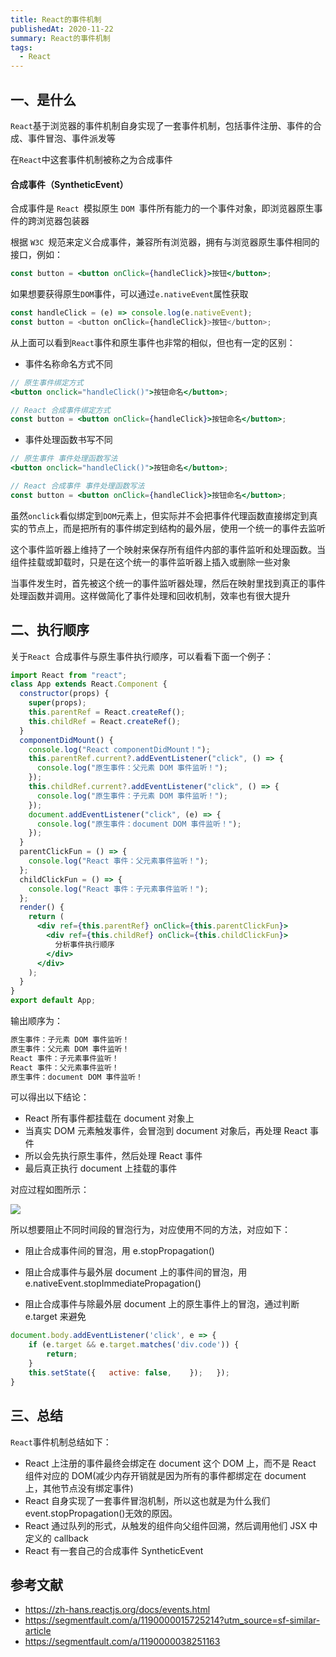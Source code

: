 ```yaml
---
title: React的事件机制
publishedAt: 2020-11-22
summary: React的事件机制
tags:
  - React
---
```


## 一、是什么

`React`基于浏览器的事件机制自身实现了一套事件机制，包括事件注册、事件的合成、事件冒泡、事件派发等

在`React`中这套事件机制被称之为合成事件

#### 合成事件（SyntheticEvent）

合成事件是 `React `模拟原生 `DOM `事件所有能力的一个事件对象，即浏览器原生事件的跨浏览器包装器

根据 `W3C `规范来定义合成事件，兼容所有浏览器，拥有与浏览器原生事件相同的接口，例如：

```jsx
const button = <button onClick={handleClick}>按钮</button>;
```

如果想要获得原生`DOM`事件，可以通过`e.nativeEvent`属性获取

```js
const handleClick = (e) => console.log(e.nativeEvent);
const button = <button onClick={handleClick}>按钮</button>;
```

从上面可以看到`React`事件和原生事件也非常的相似，但也有一定的区别：

- 事件名称命名方式不同

```jsx
// 原生事件绑定方式
<button onclick="handleClick()">按钮命名</button>;

// React 合成事件绑定方式
const button = <button onClick={handleClick}>按钮命名</button>;
```

- 事件处理函数书写不同

```jsx
// 原生事件 事件处理函数写法
<button onclick="handleClick()">按钮命名</button>;

// React 合成事件 事件处理函数写法
const button = <button onClick={handleClick}>按钮命名</button>;
```

虽然`onclick`看似绑定到`DOM`元素上，但实际并不会把事件代理函数直接绑定到真实的节点上，而是把所有的事件绑定到结构的最外层，使用一个统一的事件去监听

这个事件监听器上维持了一个映射来保存所有组件内部的事件监听和处理函数。当组件挂载或卸载时，只是在这个统一的事件监听器上插入或删除一些对象

当事件发生时，首先被这个统一的事件监听器处理，然后在映射里找到真正的事件处理函数并调用。这样做简化了事件处理和回收机制，效率也有很大提升

## 二、执行顺序

关于`React `合成事件与原生事件执行顺序，可以看看下面一个例子：

```jsx
import React from "react";
class App extends React.Component {
  constructor(props) {
    super(props);
    this.parentRef = React.createRef();
    this.childRef = React.createRef();
  }
  componentDidMount() {
    console.log("React componentDidMount！");
    this.parentRef.current?.addEventListener("click", () => {
      console.log("原生事件：父元素 DOM 事件监听！");
    });
    this.childRef.current?.addEventListener("click", () => {
      console.log("原生事件：子元素 DOM 事件监听！");
    });
    document.addEventListener("click", (e) => {
      console.log("原生事件：document DOM 事件监听！");
    });
  }
  parentClickFun = () => {
    console.log("React 事件：父元素事件监听！");
  };
  childClickFun = () => {
    console.log("React 事件：子元素事件监听！");
  };
  render() {
    return (
      <div ref={this.parentRef} onClick={this.parentClickFun}>
        <div ref={this.childRef} onClick={this.childClickFun}>
          分析事件执行顺序
        </div>
      </div>
    );
  }
}
export default App;
```

输出顺序为：

```tex
原生事件：子元素 DOM 事件监听！
原生事件：父元素 DOM 事件监听！
React 事件：子元素事件监听！
React 事件：父元素事件监听！
原生事件：document DOM 事件监听！
```

可以得出以下结论：

- React 所有事件都挂载在 document 对象上
- 当真实 DOM 元素触发事件，会冒泡到 document 对象后，再处理 React 事件
- 所以会先执行原生事件，然后处理 React 事件
- 最后真正执行 document 上挂载的事件

对应过程如图所示：

![](https://static.vue-js.com/08e22ff0-d870-11eb-ab90-d9ae814b240d.png)

所以想要阻止不同时间段的冒泡行为，对应使用不同的方法，对应如下：

- 阻止合成事件间的冒泡，用 e.stopPropagation()
- 阻止合成事件与最外层 document 上的事件间的冒泡，用 e.nativeEvent.stopImmediatePropagation()

- 阻止合成事件与除最外层 document 上的原生事件上的冒泡，通过判断 e.target 来避免

```js
document.body.addEventListener('click', e => {
    if (e.target && e.target.matches('div.code')) {
        return;
    }
    this.setState({   active: false,    });   });
}
```

## 三、总结

`React`事件机制总结如下：

- React 上注册的事件最终会绑定在 document 这个 DOM 上，而不是 React 组件对应的 DOM(减少内存开销就是因为所有的事件都绑定在 document 上，其他节点没有绑定事件)
- React 自身实现了一套事件冒泡机制，所以这也就是为什么我们 event.stopPropagation()无效的原因。
- React 通过队列的形式，从触发的组件向父组件回溯，然后调用他们 JSX 中定义的 callback
- React 有一套自己的合成事件 SyntheticEvent

## 参考文献

- https://zh-hans.reactjs.org/docs/events.html
- https://segmentfault.com/a/1190000015725214?utm_source=sf-similar-article
- https://segmentfault.com/a/1190000038251163
